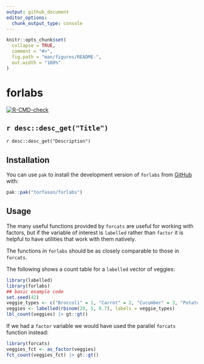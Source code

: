 ```yaml
---
output: github_document
editor_options: 
  chunk_output_type: console
---
```


<!-- README.md is generated from README.Rmd. Please edit that file -->

```r
knitr::opts_chunk$set(
  collapse = TRUE,
  comment = "#>",
  fig.path = "man/figures/README-",
  out.width = "100%"
)
```

# forlabs

<!-- badges: start -->
[![R-CMD-check](https://github.com/torfason/forlabs/actions/workflows/R-CMD-check.yaml/badge.svg)](https://github.com/torfason/forlabs/actions/workflows/R-CMD-check.yaml)
<!-- badges: end -->

## `r desc::desc_get("Title")`

`r desc::desc_get("Description")`

## Installation

You can use `pak` to install the development version of `forlabs` from [GitHub](https://github.com/torfason/forlabs) with:

```r
pak::pak("torfason/forlabs")
```

## Usage

The many useful functions provided by `forcats` are useful for working with factors, but if the variable of interest is `labelled` rather than `factor` it is helpful to have utilities that work with them natively.

The functions in `forlabs` should be as closely comparable to those in `forcats`.

The following shows a count table for a `labelled` vector of veggies:

```r
library(labelled)
library(forlabs)
## basic example code
set.seed(42)
veggie_types <- c("Broccoli" = 1, "Carrot" = 2, "Cucumber" = 3, "Potato" = 4, "Tomato" = 5)
veggies <- labelled(rbinom(20, 5, 0.7), labels = veggie_types)
lbl_count(veggies) |> gt::gt()
```

If we had a `factor` variable we would have used the parallel `forcats` function instead:

```r
library(forcats)
veggies_fct <- as_factor(veggies)
fct_count(veggies_fct) |> gt::gt()
```

